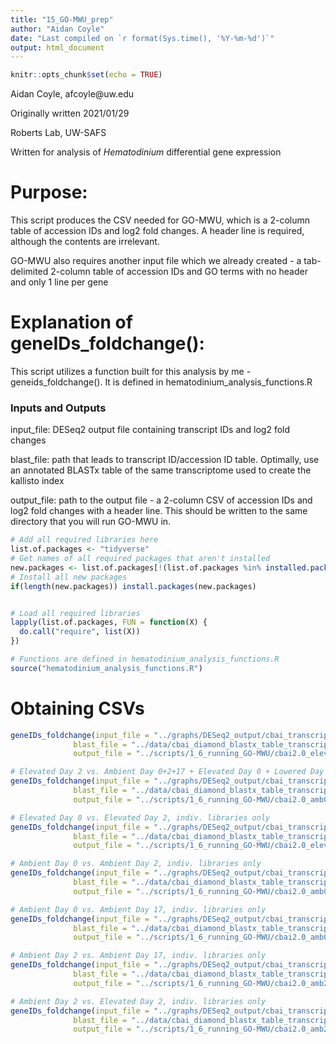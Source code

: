 ```yaml
---
title: "15_GO-MWU_prep"
author: "Aidan Coyle"
date: "Last compiled on `r format(Sys.time(), '%Y-%m-%d')`"
output: html_document
---
```


```r
knitr::opts_chunk$set(echo = TRUE)
```

Aidan Coyle, afcoyle@uw.edu

Originally written 2021/01/29

Roberts Lab, UW-SAFS

Written for analysis of _Hematodinium_ differential gene expression

# Purpose:

This script produces the CSV needed for GO-MWU, which is a 2-column table of accession IDs and log2 fold changes. A header line is required, although the contents are irrelevant.

GO-MWU also requires another input file which we already created - a tab-delimited 2-column table of accession IDs and GO terms with no header and only 1 line per gene

# Explanation of geneIDs_foldchange():

This script utilizes a function built for this analysis by me - geneids_foldchange(). It is defined in hematodinium_analysis_functions.R

### Inputs and Outputs

input_file: DESeq2 output file containing transcript IDs and log2 fold changes

blast_file: path that leads to transcript ID/accession ID table. Optimally, use an annotated BLASTx table of the same transcriptome used to create the kallisto index

output_file: path to the output file - a 2-column CSV of accession IDs and log2 fold changes with a header line. This should be written to the same directory that you will run GO-MWU in.

```r
# Add all required libraries here
list.of.packages <- "tidyverse"
# Get names of all required packages that aren't installed
new.packages <- list.of.packages[!(list.of.packages %in% installed.packages()[, "Package"])]
# Install all new packages
if(length(new.packages)) install.packages(new.packages)


# Load all required libraries
lapply(list.of.packages, FUN = function(X) {
  do.call("require", list(X))
})

# Functions are defined in hematodinium_analysis_functions.R
source("hematodinium_analysis_functions.R")
```

# Obtaining CSVs

```r
geneIDs_foldchange(input_file = "../graphs/DESeq2_output/cbai_transcriptomev2.0/elev2_vs_amb02_indiv_only/AllGenes_wcols.txt",
              blast_file = "../data/cbai_diamond_blastx_table_transcriptomev2.0.txt",
              output_file = "../scripts/1_6_running_GO-MWU/cbai2.0_elev2_vs_amb02_indiv_l2FC.csv")

# Elevated Day 2 vs. Ambient Day 0+2+17 + Elevated Day 0 + Lowered Day 0
geneIDs_foldchange(input_file = "../graphs/DESeq2_output/cbai_transcriptomev2.0/amb0217_elev0_low0_vs_elev2/AllGenes_wcols.txt",
              blast_file = "../data/cbai_diamond_blastx_table_transcriptomev2.0.txt",
              output_file = "../scripts/1_6_running_GO-MWU/cbai2.0_amb0217_elev0_low0_vs_elev2_l2FC.csv")

# Elevated Day 0 vs. Elevated Day 2, indiv. libraries only
geneIDs_foldchange(input_file = "../graphs/DESeq2_output/cbai_transcriptomev2.0/elev0_vs_elev2_indiv/AllGenes_wcols.txt",
              blast_file = "../data/cbai_diamond_blastx_table_transcriptomev2.0.txt",
              output_file = "../scripts/1_6_running_GO-MWU/cbai2.0_elev0_vs_elev2_indiv_l2FC.csv")

# Ambient Day 0 vs. Ambient Day 2, indiv. libraries only
geneIDs_foldchange(input_file = "../graphs/DESeq2_output/cbai_transcriptomev2.0/amb0_vs_amb2_indiv/AllGenes_wcols.txt",
              blast_file = "../data/cbai_diamond_blastx_table_transcriptomev2.0.txt",
              output_file = "../scripts/1_6_running_GO-MWU/cbai2.0_amb0_vs_amb2_indiv_l2FC.csv")

# Ambient Day 0 vs. Ambient Day 17, indiv. libraries only
geneIDs_foldchange(input_file = "../graphs/DESeq2_output/cbai_transcriptomev2.0/amb0_vs_amb17_indiv/AllGenes_wcols.txt",
              blast_file = "../data/cbai_diamond_blastx_table_transcriptomev2.0.txt",
              output_file = "../scripts/1_6_running_GO-MWU/cbai2.0_amb0_vs_amb17_indiv_l2FC.csv")

# Ambient Day 2 vs. Ambient Day 17, indiv. libraries only
geneIDs_foldchange(input_file = "../graphs/DESeq2_output/cbai_transcriptomev2.0/amb2_vs_amb17_indiv/AllGenes_wcols.txt",
              blast_file = "../data/cbai_diamond_blastx_table_transcriptomev2.0.txt",
              output_file = "../scripts/1_6_running_GO-MWU/cbai2.0_amb2_vs_amb17_indiv_l2FC.csv")

# Ambient Day 2 vs. Elevated Day 2, indiv. libraries only
geneIDs_foldchange(input_file = "../graphs/DESeq2_output/cbai_transcriptomev2.0/amb2_vs_elev2_indiv/AllGenes_wcols.txt",
              blast_file = "../data/cbai_diamond_blastx_table_transcriptomev2.0.txt",
              output_file = "../scripts/1_6_running_GO-MWU/cbai2.0_amb2_vs_elev2_indiv_l2FC.csv")
```